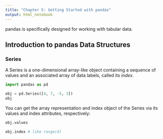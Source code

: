 ```yaml
---
title: "Chapter 5: Getting Started with pandas"
output: html_notebook
---
```


pandas is specifically designed for working with tabular data.

## Introduction to pandas Data Structures

### Series

A Series is a one-dimensional array-like object containing a sequence of values and an associated array of data labels, called its *index*.

```python
import pandas as pd

obj = pd.Series([4, 7, -5, 3])
obj
```

You can get the array representation and index object of the Series via its values and index attributes, respectively:

```python
obj.values

obj.index # like range(4)
```
